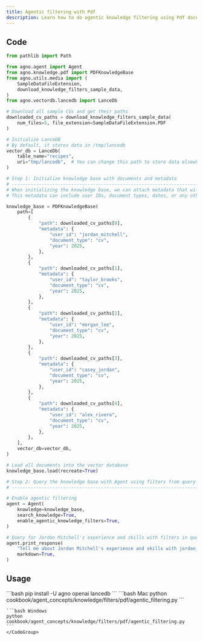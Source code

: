 ```yaml
---
title: Agentic filtering with Pdf
description: Learn how to do agentic knowledge filtering using Pdf documents with user-specific metadata.
---
```


## Code

```python
from pathlib import Path

from agno.agent import Agent
from agno.knowledge.pdf import PDFKnowledgeBase
from agno.utils.media import (
    SampleDataFileExtension,
    download_knowledge_filters_sample_data,
)
from agno.vectordb.lancedb import LanceDb

# Download all sample CVs and get their paths
downloaded_cv_paths = download_knowledge_filters_sample_data(
    num_files=5, file_extension=SampleDataFileExtension.PDF
)

# Initialize LanceDB
# By default, it stores data in /tmp/lancedb
vector_db = LanceDb(
    table_name="recipes",
    uri="tmp/lancedb",  # You can change this path to store data elsewhere
)

# Step 1: Initialize knowledge base with documents and metadata
# ------------------------------------------------------------------------------
# When initializing the knowledge base, we can attach metadata that will be used for filtering
# This metadata can include user IDs, document types, dates, or any other attributes

knowledge_base = PDFKnowledgeBase(
    path=[
        {
            "path": downloaded_cv_paths[0],
            "metadata": {
                "user_id": "jordan_mitchell",
                "document_type": "cv",
                "year": 2025,
            },
        },
        {
            "path": downloaded_cv_paths[1],
            "metadata": {
                "user_id": "taylor_brooks",
                "document_type": "cv",
                "year": 2025,
            },
        },
        {
            "path": downloaded_cv_paths[2],
            "metadata": {
                "user_id": "morgan_lee",
                "document_type": "cv",
                "year": 2025,
            },
        },
        {
            "path": downloaded_cv_paths[3],
            "metadata": {
                "user_id": "casey_jordan",
                "document_type": "cv",
                "year": 2025,
            },
        },
        {
            "path": downloaded_cv_paths[4],
            "metadata": {
                "user_id": "alex_rivera",
                "document_type": "cv",
                "year": 2025,
            },
        },
    ],
    vector_db=vector_db,
)

# Load all documents into the vector database
knowledge_base.load(recreate=True)

# Step 2: Query the knowledge base with Agent using filters from query automatically
# -----------------------------------------------------------------------------------

# Enable agentic filtering
agent = Agent(
    knowledge=knowledge_base,
    search_knowledge=True,
    enable_agentic_knowledge_filters=True,
)

# Query for Jordan Mitchell's experience and skills with filters in query so that Agent can automatically pick them up
agent.print_response(
    "Tell me about Jordan Mitchell's experience and skills with jordan_mitchell as user id and document type cv",
    markdown=True,
)
```

## Usage

<Steps>
  <Step title="Install libraries">
    ```bash
    pip install -U agno openai lancedb
    ```
  </Step>

  <Step title="Run the example">
    <CodeGroup>
    ```bash Mac
    python cookbook/agent_concepts/knowledge/filters/pdf/agentic_filtering.py
    ```

    ```bash Windows
    python cookbook/agent_concepts/knowledge/filters/pdf/agentic_filtering.py
    ```
    </CodeGroup>
  </Step>
</Steps>